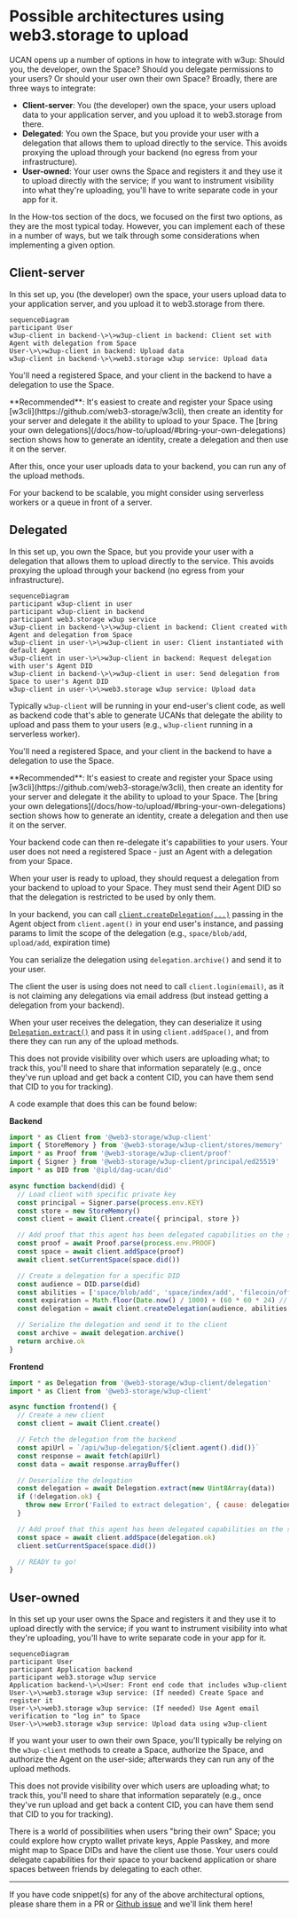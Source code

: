 
# Possible architectures using web3.storage to upload

UCAN opens up a number of options in how to integrate with w3up: Should you, the developer, own the Space? Should you delegate permissions to your users? Or should your user own their own Space? Broadly, there are three ways to integrate:

- **Client-server**: You (the developer) own the space, your users upload data to your application server, and you upload it to web3.storage from there.
- **Delegated**: You own the Space, but you provide your user with a delegation that allows them to upload directly to the service. This avoids proxying the upload through your backend (no egress from your infrastructure).
- **User-owned**: Your user owns the Space and registers it and they use it to upload directly with the service; if you want to instrument visibility into what they're uploading, you'll have to write separate code in your app for it.

In the How-tos section of the docs, we focused on the first two options, as they are the most typical today. However, you can implement each of these in a number of ways, but we talk through some considerations when implementing a given option.

## Client-server

In this set up, you (the developer) own the space, your users upload data to your application server, and you upload it to web3.storage from there.

```mermaid
sequenceDiagram
participant User
w3up-client in backend-\>\>w3up-client in backend: Client set with Agent with delegation from Space
User-\>\>w3up-client in backend: Upload data
w3up-client in backend-\>\>web3.storage w3up service: Upload data
```

You'll need a registered Space, and your client in the backend to have a delegation to use the Space.

<Callout>
  **Recommended**: It's easiest to create and register your Space using [w3cli](https://github.com/web3-storage/w3cli), then create an identity for your server and delegate it the ability to upload to your Space. The [bring your own delegations](/docs/how-to/upload/#bring-your-own-delegations) section shows how to generate an identity, create a delegation and then use it on the server.
</Callout>

After this, once your user uploads data to your backend, you can run any of the upload methods.

For your backend to be scalable, you might consider using serverless workers or a queue in front of a server.

## Delegated

In this set up, you own the Space, but you provide your user with a delegation that allows them to upload directly to the service. This avoids proxying the upload through your backend (no egress from your infrastructure).

```mermaid
sequenceDiagram
participant w3up-client in user
participant w3up-client in backend
participant web3.storage w3up service
w3up-client in backend-\>\>w3up-client in backend: Client created with Agent and delegation from Space
w3up-client in user-\>\>w3up-client in user: Client instantiated with default Agent
w3up-client in user-\>\>w3up-client in backend: Request delegation with user's Agent DID
w3up-client in backend-\>\>w3up-client in user: Send delegation from Space to user's Agent DID
w3up-client in user-\>\>web3.storage w3up service: Upload data
```

Typically `w3up-client` will be running in your end-user's client code, as well as backend code that's able to generate UCANs that delegate the ability to upload and pass them to your users (e.g., `w3up-client` running in a serverless worker).

You'll need a registered Space, and your client in the backend to have a delegation to use the Space.

<Callout>
  **Recommended**: It's easiest to create and register your Space using [w3cli](https://github.com/web3-storage/w3cli), then create an identity for your server and delegate it the ability to upload to your Space. The [bring your own delegations](/docs/how-to/upload/#bring-your-own-delegations) section shows how to generate an identity, create a delegation and then use it on the server.
</Callout>

Your backend code can then re-delegate it's capabilities to your users. Your user does not need a registered Space - just an Agent with a delegation from your Space.

When your user is ready to upload, they should request a delegation from your backend to upload to your Space. They must send their Agent DID so that the delegation is restricted to be used by only them.

In your backend, you can call [`client.createDelegation(...)`](https://github.com/web3-storage/w3up/blob/main/packages/w3up-client/README.md#createdelegation) passing in the Agent object from `client.agent()` in your end user's instance, and passing params to limit the scope of the delegation (e.g., `space/blob/add`, `upload/add`, expiration time)

You can serialize the delegation using `delegation.archive()` and send it to your user.

The client the user is using does not need to call `client.login(email)`, as it is not claiming any delegations via email address (but instead getting a delegation from your backend).


When your user receives the delegation, they can deserialize it using [`Delegation.extract()`](https://github.com/web3-storage/ucanto/blob/c8999a59852b61549d163532a83bac62290b629d/packages/core/src/delegation.js#L399) and pass it in using `client.addSpace()`, and from there they can run any of the upload methods.

<Callout type="info">
  This does not provide visibility over which users are uploading what; to track this, you'll need to share that information separately (e.g., once they've run upload and get back a content CID, you can have them send that CID to you for tracking).
</Callout>

A code example that does this can be found below:

**Backend**

```js
import * as Client from '@web3-storage/w3up-client'
import { StoreMemory } from '@web3-storage/w3up-client/stores/memory'
import * as Proof from '@web3-storage/w3up-client/proof'
import { Signer } from '@web3-storage/w3up-client/principal/ed25519'
import * as DID from '@ipld/dag-ucan/did'

async function backend(did) {
  // Load client with specific private key
  const principal = Signer.parse(process.env.KEY)
  const store = new StoreMemory()
  const client = await Client.create({ principal, store })

  // Add proof that this agent has been delegated capabilities on the space
  const proof = await Proof.parse(process.env.PROOF)
  const space = await client.addSpace(proof)
  await client.setCurrentSpace(space.did())

  // Create a delegation for a specific DID
  const audience = DID.parse(did)
  const abilities = ['space/blob/add', 'space/index/add', 'filecoin/offer', 'upload/add']
  const expiration = Math.floor(Date.now() / 1000) + (60 * 60 * 24) // 24 hours from now
  const delegation = await client.createDelegation(audience, abilities, { expiration })

  // Serialize the delegation and send it to the client
  const archive = await delegation.archive()
  return archive.ok
}
```

**Frontend**

```js
import * as Delegation from '@web3-storage/w3up-client/delegation'
import * as Client from '@web3-storage/w3up-client'

async function frontend() {
  // Create a new client
  const client = await Client.create()

  // Fetch the delegation from the backend
  const apiUrl = `/api/w3up-delegation/${client.agent().did()}`
  const response = await fetch(apiUrl)
  const data = await response.arrayBuffer()

  // Deserialize the delegation
  const delegation = await Delegation.extract(new Uint8Array(data))
  if (!delegation.ok) {
    throw new Error('Failed to extract delegation', { cause: delegation.error })
  }

  // Add proof that this agent has been delegated capabilities on the space
  const space = await client.addSpace(delegation.ok)
  client.setCurrentSpace(space.did())

  // READY to go!
}
```

## User-owned

In this set up your user owns the Space and registers it and they use it to upload directly with the service; if you want to instrument visibility into what they're uploading, you'll have to write separate code in your app for it.

```mermaid
sequenceDiagram
participant User
participant Application backend
participant web3.storage w3up service
Application backend-\>\>User: Front end code that includes w3up-client
User-\>\>web3.storage w3up service: (If needed) Create Space and register it
User-\>\>web3.storage w3up service: (If needed) Use Agent email verification to "log in" to Space
User-\>\>web3.storage w3up service: Upload data using w3up-client
```

If you want your user to own their own Space, you'll typically be relying on the `w3up-client` methods to create a Space, authorize the Space, and authorize the Agent on the user-side; afterwards they can run any of the upload methods.

<Callout type="info">
  This does not provide visibility over which users are uploading what; to track this, you'll need to share that information separately (e.g., once they've run upload and get back a content CID, you can have them send that CID to you for tracking).
</Callout>

There is a world of possibilities when users "bring their own" Space; you could explore how crypto wallet private keys, Apple Passkey, and more might map to Space DIDs and have the client use those. Your users could delegate capabilities for their space to your backend application or share spaces between friends by delegating to each other.

---

If you have code snippet(s) for any of the above architectural options, please share them in a PR or [Github issue](https://github.com/web3-storage/www/issues) and we'll link them here!

